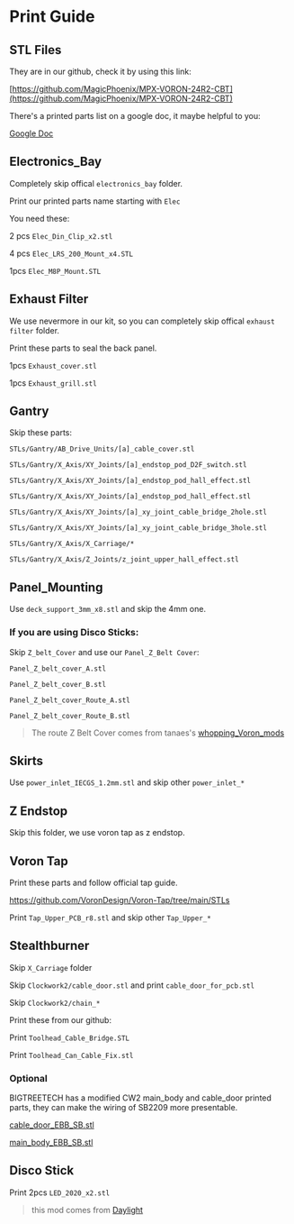 # Print Guide

## STL Files

They are in our github, check it by using this link:

[https://github.com/MagicPhoenix/MPX-VORON-24R2-CBT](https://github.com/MagicPhoenix/MPX-VORON-24R2-CBT)

There's a printed parts list on a google doc, it maybe helpful to you:

[Google Doc](https://docs.google.com/spreadsheets/d/1sq6bseXc86FBtLO2oFyWzkVB8fIsAKgy3t2Gb7oZBL4/)


## Electronics_Bay

Completely skip offical `electronics_bay` folder.

Print our printed parts name starting with `Elec`

You need these:

2 pcs `Elec_Din_Clip_x2.stl`

4 pcs `Elec_LRS_200_Mount_x4.STL`

1pcs `Elec_M8P_Mount.STL`

## Exhaust Filter

We use nevermore in our kit, so you can completely skip offical `exhaust filter` folder.

Print these parts to seal the back panel.

1pcs `Exhaust_cover.stl`

1pcs `Exhaust_grill.stl`



## Gantry

Skip these parts:

`STLs/Gantry/AB_Drive_Units/[a]_cable_cover.stl`

`STLs/Gantry/X_Axis/XY_Joints/[a]_endstop_pod_D2F_switch.stl`

`STLs/Gantry/X_Axis/XY_Joints/[a]_endstop_pod_hall_effect.stl`

`STLs/Gantry/X_Axis/XY_Joints/[a]_endstop_pod_hall_effect.stl`

`STLs/Gantry/X_Axis/XY_Joints/[a]_xy_joint_cable_bridge_2hole.stl`

`STLs/Gantry/X_Axis/XY_Joints/[a]_xy_joint_cable_bridge_3hole.stl`

`STLs/Gantry/X_Axis/X_Carriage/*`

`STLs/Gantry/X_Axis/Z_Joints/z_joint_upper_hall_effect.stl`

## Panel_Mounting

Use `deck_support_3mm_x8.stl` and skip the 4mm one.

### If you are using Disco Sticks:

Skip `Z_belt_Cover` and use our `Panel_Z_Belt Cover`:

`Panel_Z_belt_cover_A.stl`

`Panel_Z_belt_cover_B.stl`

`Panel_Z_belt_cover_Route_A.stl`

`Panel_Z_belt_cover_Route_B.stl`

> The route Z Belt Cover comes from tanaes's [whopping_Voron_mods](https://github.com/tanaes/whopping_Voron_mods/tree/main/Z_belt_cable_cover/STL)

## Skirts

Use `power_inlet_IECGS_1.2mm.stl` and skip other `power_inlet_*`

## Z Endstop

Skip this folder, we use voron tap as z endstop. 



## Voron Tap

Print these parts and follow official tap guide.

https://github.com/VoronDesign/Voron-Tap/tree/main/STLs

Print `Tap_Upper_PCB_r8.stl` and skip other `Tap_Upper_*`





## Stealthburner

Skip `X_Carriage` folder

Skip `Clockwork2/cable_door.stl` and print `cable_door_for_pcb.stl`

Skip `Clockwork2/chain_*`

Print these from our github:

Print `Toolhead_Cable_Bridge.STL`

Print `Toolhead_Can_Cable_Fix.stl`


### Optional 

BIGTREETECH has a modified CW2 main_body and cable_door printed parts, they can make the wiring of SB2209 more presentable.

[cable_door_EBB_SB.stl](https://github.com/bigtreetech/EBB/blob/master/EBB%20SB2240_2209%20CAN/Custom%20Printed%20Parts/cable_door_EBB_SB.stl)

[main_body_EBB_SB.stl](https://github.com/bigtreetech/EBB/blob/master/EBB%20SB2240_2209%20CAN/Custom%20Printed%20Parts/main_body_EBB_SB.stl)



## Disco Stick 

Print 2pcs `LED_2020_x2.stl`

> this mod comes from [Daylight](https://github.com/VoronDesign/Voron-Hardware/tree/master/Daylight/Disco_on_a_stick_XXL)
